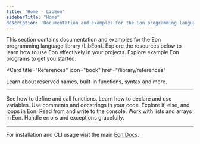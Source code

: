 ```yaml
---
title: 'Home - LibEon'
sidebarTitle: "Home"
description: 'Documentation and examples for the Eon programming language library ([LibEon](/library/))'
---
```


<Note>
  This section contains documentation and examples for the Eon programming language library (LibEon). Explore the resources below to learn how to use Eon effectively in your projects.
</Note>

<CardGroup cols={2}>
<Card
  title="Examples"
  icon="star"
  href="/library/examples"
>
  Explore example Eon programs to get you started.
</Card>

<Card
  title="References"
  icon="book"
  href="/library/references"
>
  Learn about reserved names, built-in functions, syntax and more.
</Card>
</CardGroup>

---

<CardGroup cols={4}>
  <Card
    title="Functions"
    icon="function"
    href="/library/references/functions/"
  >
    See how to define and call functions.
  </Card>
  <Card
    title="Variables"
    icon="code"
    href="/library/references/variables"
  >
    Learn how to declare and use variables.
  </Card>
  <Card
    title="Comments & Docstrings"
    icon="comment"
    href="/library/references/comments"
  >
    Use comments and docstrings in your code.
  </Card>
  <Card
    title="Loops & Conditionals"
    icon="shuffle"
    href="/library/references/loops"
  >
    Explore if, else, and loops in Eon.
  </Card>
</CardGroup>
<CardGroup cols={4}>
  <Card
    title="Input & Output"
    icon="terminal"
    href="/library/examples/io"
  >
    Read from and write to the console.
  </Card>
  <Card
    title="Arrays"
    icon="list"
    href="/library/examples/arrays"
  >
    Work with lists and arrays in Eon.
  </Card>
  <Card
    title="Error Handling"
    icon="alert"
    href="/library/examples/error-handling"
  >
    Handle errors and exceptions gracefully.
  </Card>
</CardGroup>

---

For installation and CLI usage visit the main [Eon Docs](/).
